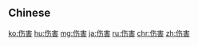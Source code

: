 {{also|傷害}}
==Chinese==
{{zh-see|傷害}}

[[ko:伤害]]
[[hu:伤害]]
[[mg:伤害]]
[[ja:伤害]]
[[ru:伤害]]
[[chr:伤害]]
[[zh:伤害]]